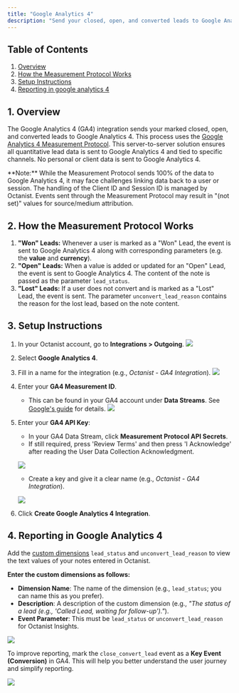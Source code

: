 ```yaml
---
title: "Google Analytics 4"
description: "Send your closed, open, and converted leads to Google Analytics 4 to track their origins."
---
```


## Table of Contents

1. [Overview](#1-overview)
2. [How the Measurement Protocol Works](#2-how-the-measurement-protocol-works)
3. [Setup Instructions](#3-setup-instructions)
4. [Reporting in google analytics 4](#4-reporting-in-google-analytics)

## 1. Overview

The Google Analytics 4 (GA4) integration sends your marked closed, open, and converted leads to Google Analytics 4. This process uses the [Google Analytics 4 Measurement Protocol](https://developers.google.com/analytics/devguides/collection/protocol/ga4). This server-to-server solution ensures all quantitative lead data is sent to Google Analytics 4 and tied to specific channels. No personal or client data is sent to Google Analytics 4.

<Warning>
  **Note:** While the Measurement Protocol sends 100% of the data to Google
  Analytics 4, it may face challenges linking data back to a user or session.
  The handling of the Client ID and Session ID is managed by Octanist. Events
  sent through the Measurement Protocol may result in "(not set)" values for
  source/medium attribution.
</Warning>

## 2. How the Measurement Protocol Works

1. **"Won" Leads:**
   Whenever a user is marked as a "Won" Lead, the event  is sent to Google Analytics 4 along with corresponding parameters (e.g. the **value** and **currency**).
2. **"Open" Leads:**
   When a value is added or updated for an "Open" Lead, the event  is sent to Google Analytics 4. The content of the note is passed as the parameter `lead_status`.
3. **"Lost" Leads:**
   If a user does not convert and is marked as a "Lost" Lead, the event  is sent. The parameter `unconvert_lead_reason` contains the reason for the lost lead, based on the note content.

## 3. Setup Instructions

1. In your Octanist account, go to **Integrations \> Outgoing**. ![](/images/google-analytics/3-1-3-2-integrations-outgoing.png)
2. Select **Google Analytics 4**.
3. Fill in a name for the integration (e.g., _Octanist - GA4 Integration_). ![](/images/google-analytics/3-3-fill-the-name.png)
4. Enter your **GA4 Measurement ID**.
   - This can be found in your GA4 account under **Data Streams**. See [Google's guide](https://support.google.com/analytics/answer/12270356?hl=en) for details. ![](/images/google-analytics/3-4-ga4-measurement-id.png)
5. Enter your **GA4 API Key**:
   - In your GA4 Data Stream, click **Measurement Protocol API Secrets**.
   - If still required, press 'Review Terms' and then press 'I Acknowledge' after reading the User Data Collection Acknowledgment.

   ![](/images/google-analytics/3-5-measurement-protocol-api-secrets.png)
   - Create a key and give it a clear name (e.g., _Octanist - GA4 Integration_).

   ![](/images/google-analytics/3-5-d-measurement-protocol-api-secrets-copy-secret-value.png)
6. Click **Create Google Analytics 4 Integration**.

## 4. Reporting in Google Analytics 4

Add the [custom dimensions](https://support.google.com/analytics/answer/14240153?hl=en) `lead_status` and `unconvert_lead_reason` to view the text values of your notes entered in Octanist.

**Enter the custom dimensions as follows:**

- **Dimension Name**: The name of the dimension (e.g., `lead_status`; you can name this as you prefer).
- **Description**: A description of the custom dimension (e.g., _"The status of a lead (e.g., 'Called Lead, waiting for follow-up')."_).
- **Event Parameter**: This must be `lead_status` or `unconvert_lead_reason` for Octanist Insights.

![](/images/google-analytics/custom-dimension.png)

To improve reporting, mark the `close_convert_lead` event as a **Key Event (Conversion)** in GA4.
This will help you better understand the user journey and simplify reporting.

![](/images/google-analytics/key-event.png)